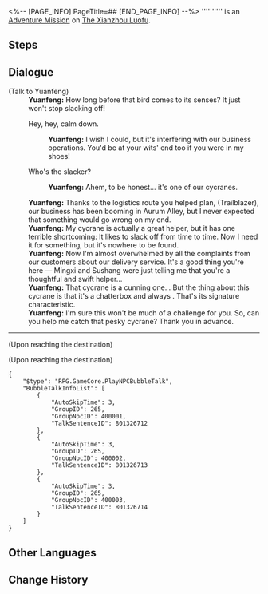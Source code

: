 <%-- [PAGE_INFO]
PageTitle=##
[END_PAGE_INFO] --%>
{{Stub|Dialogue.}}
{{Mission Infobox
|id            = 8003267
|title         = 
|image         = <!--Mission .png-->
|type          = Adventure
|event_name    = 
|chapter       = 
|requirements  = [[Adventure Mission]] ''[[Dock Operations (II)]]'' completed
|summary       = <!--official mission summary from Fate's Atlas-->
|characters    = Enthusiastic Cycrane; Idling Cycrane; Passerby Cycrane; Trailblazer; Yuanfeng
|startLocation = [[The Xianzhou Luofu]] - [[Aurum Alley]]
|world         = The Xianzhou Luofu
|area          = Aurum Alley
|prev          = Dock Operations (II)
|next          = 
|rewards       = Prosperity Certificate*2
}}
'''''''''' is an [[Adventure Mission]] on [[The Xianzhou Luofu]].

==Steps==


<!--
==Gameplay Notes==

--><!--
==Trial Character==

-->
==Dialogue==
{{Stub Dialogue}}

;(Talk to Yuanfeng)
:'''Yuanfeng:''' How long before that bird comes to its senses? It just won't stop slacking off!
:{{DIcon|Arrow}} Hey, hey, calm down.
::'''Yuanfeng:''' I wish I could, but it's interfering with our business operations. You'd be at your wits' end too if you were in my shoes!
:{{DIcon|Arrow}} Who's the slacker?
::'''Yuanfeng:''' Ahem, to be honest... it's one of our cycranes.
:'''Yuanfeng:''' Thanks to the logistics route you helped plan, (Trailblazer), our business has been booming in Aurum Alley, but I never expected that something would go wrong on my end.
:'''Yuanfeng:''' My cycrane is actually a great helper, but it has one terrible shortcoming: It likes to slack off from time to time. Now I need it for something, but it's nowhere to be found.
:'''Yuanfeng:''' Now I'm almost overwhelmed by all the complaints from our customers about our delivery service. It's a good thing you're here &mdash; Mingxi and Sushang were just telling me that you're a thoughtful and swift helper...
:'''Yuanfeng:''' That cycrane is a cunning one. {{Color|keyword|nobold=1|If it sees someone coming to catch it, it will assert that you've found the wrong cycrane}}. But the thing about this cycrane is that it's a chatterbox and always {{Color|keyword|nobold=1|pesters people with its made-up stories}}. That's its signature characteristic.
:'''Yuanfeng:''' I'm sure this won't be much of a challenge for you. So, can you help me catch that pesky cycrane? Thank you in advance.
----
;(Upon reaching the destination)

;(Upon reaching the destination)
<pre>{
	"$type": "RPG.GameCore.PlayNPCBubbleTalk",
	"BubbleTalkInfoList": [
		{
			"AutoSkipTime": 3,
			"GroupID": 265,
			"GroupNpcID": 400001,
			"TalkSentenceID": 801326712
		},
		{
			"AutoSkipTime": 3,
			"GroupID": 265,
			"GroupNpcID": 400002,
			"TalkSentenceID": 801326713
		},
		{
			"AutoSkipTime": 3,
			"GroupID": 265,
			"GroupNpcID": 400003,
			"TalkSentenceID": 801326714
		}
	]
}</pre>
{{Dialogue End}}

==Other Languages==
{{Other Languages
|en   = 
|zhs  = 
|zht  = 
|ja   = 
|ko   = 
|es   = 
|fr   = 
|ru   = 
|th   = 
|vi   = 
|de   = 
|id   = 
|pt   = 
}}

==Change History==
{{Change History|1.3}}
